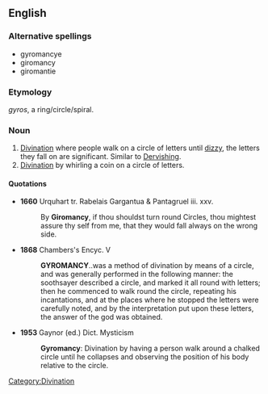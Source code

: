 ==English==

===Alternative spellings===
* gyromancye
* giromancy
* giromantie

===Etymology===
{{etyl|grc}} ''gyros'', a ring/circle/spiral.

===Noun===
{{en-noun|-}}

# [[divination|Divination]] where people walk on a circle of letters until [[dizzy]], the letters they fall on are significant. Similar to [[Whirling Dervishes|Dervishing]].
# [[divination|Divination]] by whirling a coin on a circle of letters.

====Quotations====
* '''1660''' Urquhart tr. Rabelais Gargantua & Pantagruel iii. xxv.
*: By '''Giromancy''', if thou shouldst turn round Circles, thou mightest assure thy self from me, that they would fall always on the wrong side.

* '''1868''' Chambers's Encyc. V
*: '''GYROMANCY'''..was a method of divination by means of a circle, and was generally performed in the following manner: the soothsayer described a circle, and marked it all round with letters; then he commenced to walk round the circle, repeating his incantations, and at the places where he stopped the letters were carefully noted, and by the interpretation put upon these letters, the answer of the god was obtained.

* '''1953''' Gaynor (ed.) Dict. Mysticism
*: '''Gyromancy''': Divination by having a person walk around a chalked circle until he collapses and observing the position of his body relative to the circle.

[[Category:Divination]]